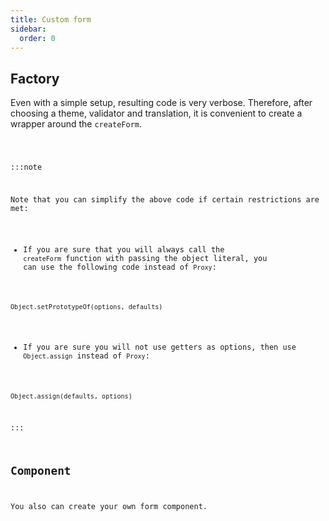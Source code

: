 ```yaml
---
title: Custom form
sidebar:
  order: 0
---
```




## Factory

Even with a simple setup, resulting code is very verbose.
Therefore, after choosing a theme, validator and translation, it is convenient to create a wrapper around the `createForm`.

<Code code={customFormCode} lang="typescript" title="custom-form.ts" />

:::note

Note that you can simplify the above code if certain restrictions are met:

- If you are sure that you will always call the `createForm` function with passing the object literal, you can use the following code instead of `Proxy`:

`Object.setPrototypeOf(options, defaults)`

- If you are sure you will not use getters as options, then use `Object.assign` instead of `Proxy`:

`Object.assign(defaults, options)`

:::

## Component

You also can create your own form component.

<Code code={customFormComponentCode} lang="svelte" title="custom-form.svelte" />

